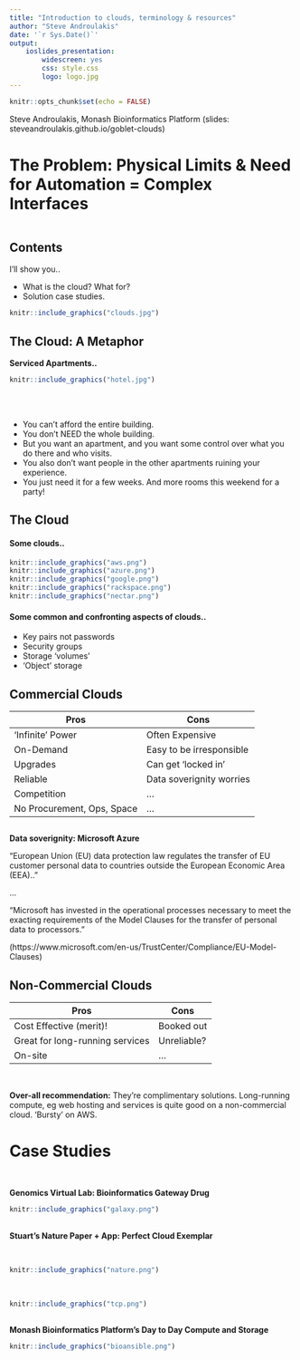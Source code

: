 ```yaml
---
title: "Introduction to clouds, terminology & resources"
author: "Steve Androulakis"
date: '`r Sys.Date()`'
output: 
    ioslides_presentation:
        widescreen: yes
        css: style.css
        logo: logo.jpg
---
```



```r
knitr::opts_chunk$set(echo = FALSE)
```

<div class="footer">Steve Androulakis, Monash Bioinformatics Platform (slides: steveandroulakis.github.io/goblet-clouds)</div>

# The Problem: Physical Limits & Need for Automation = Complex Interfaces
```r
```

## Contents

I'll show you..

- What is the cloud? What for?
- Solution case studies.

```r
knitr::include_graphics("clouds.jpg")
```

## The Cloud: A Metaphor

<div class="columns-2">
<div align="center">

**Serviced Apartments..**

```r
knitr::include_graphics("hotel.jpg")
```

</div>
<br/><br/>

- You can't afford the entire building.
- You don't NEED the whole building.
- But you want an apartment, and you want some control over what you do there and who visits.
- You also don't want people in the other apartments ruining your experience.
- You just need it for a few weeks. And more rooms this weekend for a party!

</div>

## The Cloud

#### Some clouds..


<div align="center">
```r
knitr::include_graphics("aws.png")
knitr::include_graphics("azure.png")
knitr::include_graphics("google.png")
knitr::include_graphics("rackspace.png")
knitr::include_graphics("nectar.png")
```

</div>


#### Some common and confronting aspects of clouds..

<div class='smaller'>

- Key pairs not passwords
- Security groups
- Storage 'volumes'
- 'Object' storage

</div>

## Commercial Clouds

Pros | Cons
------------- | ----------
'Infinite' Power  | Often Expensive
On-Demand  | Easy to be irresponsible
Upgrades | Can get 'locked in'
Reliable | Data soverignity worries
Competition | ...
No Procurement, Ops, Space | ...

## {.flexbox .vcenter}

**Data soverignity: Microsoft Azure**

"European Union (EU) data protection law regulates the transfer of EU customer personal data to countries outside the European Economic Area (EEA).."

...

"Microsoft has invested in the operational processes necessary to meet the exacting requirements of the Model Clauses for the transfer of personal data to processors."

(https://www.microsoft.com/en-us/TrustCenter/Compliance/EU-Model-Clauses)

## Non-Commercial Clouds

Pros | Cons
------------- | ----------
Cost Effective (merit)! | Booked out
Great for long-running services | Unreliable?
On-site | ...

<br/>

**Over-all recommendation:** They're complimentary solutions. Long-running compute, eg web hosting and services is quite good on a non-commercial cloud. 'Bursty' on AWS.


# Case Studies
```r
```


## {.back1}
**Genomics Virtual Lab: Bioinformatics Gateway Drug**

```r
knitr::include_graphics("galaxy.png")
```

## {.back2}
**Stuart's Nature Paper + App: Perfect Cloud Exemplar**

<div class="columns-2">

<br/>

```r
knitr::include_graphics("nature.png")
```

<br/>

```r
knitr::include_graphics("tcp.png")
```

## {.back3}
**Monash Bioinformatics Platform's Day to Day Compute and Storage**

```r
knitr::include_graphics("bioansible.png")
```
